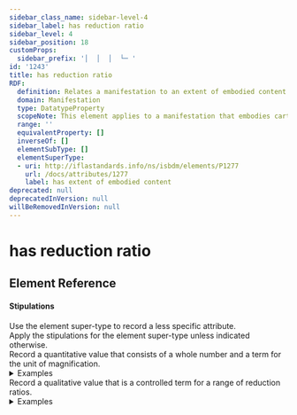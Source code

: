 ```yaml
---
sidebar_class_name: sidebar-level-4
sidebar_label: has reduction ratio
sidebar_level: 4
sidebar_position: 18
customProps:
  sidebar_prefix: '│  │  │  └─ '
id: '1243'
title: has reduction ratio
RDF:
  definition: Relates a manifestation to an extent of embodied content that is the magnification factor that is required to view the content.
  domain: Manifestation
  type: DatatypeProperty
  scopeNote: This element applies to a manifestation that embodies cartographic image, notated movement, notated music, still image, and text content.
  range: ''
  equivalentProperty: []
  inverseOf: []
  elementSubType: []
  elementSuperType:
  - uri: http://iflastandards.info/ns/isbdm/elements/P1277
    url: /docs/attributes/1277
    label: has extent of embodied content
deprecated: null
deprecatedInVersion: null
willBeRemovedInVersion: null
---
```

# has reduction ratio

## Element Reference
<ElementReference frontMatter={frontMatter} />

#### Stipulations

<div className="stip">
  Use the element super-type to record a less specific attribute.
</div>

<div className="stip">
  Apply the stipulations for the element super-type unless indicated otherwise.
</div>

<div className="stip">
  Record a quantitative value that consists of a whole number and a term for the unit of magnification.
  
  <details>
  <summary>Examples</summary>
  
  | Property | Value |
  |:---------|:------|
  | has reduction ratio | "150x" |
  
  *[String from SES: `{number}` (magnification).]*
  </details>
</div>

<div className="stip">
  Record a qualitative value that is a controlled term for a range of reduction ratios.
  
  <details>
  <summary>Examples</summary>
  
  | Property | Value |
  |:---------|:------|
  | has reduction ratio | "high reduction" |
  
  *[String from value vocabulary; term for the range "31x" to "60"”.]*
  </details>
</div>
